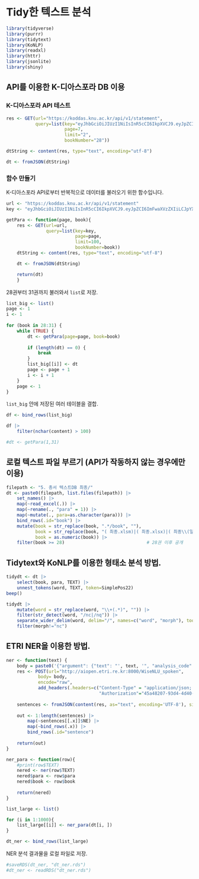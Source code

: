 # Tidy한 텍스트 분석

```{r eval=FALSE}
library(tidyverse)
library(purrr)
library(tidytext)
library(KoNLP)
library(readxl)
library(httr)
library(jsonlite)
library(shiny)
```

## API를 이용한 K-디아스포라 DB 이용

### K-디아스포라 API 테스트

```{r eval=FALSE}
res <- GET(url="https://koddas.knu.ac.kr/api/v1/statement",
           query=list(key="eyJhbGciOiJIUzI1NiIsInR5cCI6IkpXVCJ9.eyJpZCI6ImFwaXVzZXIiLCJpYXQiOjE3MzUyOTc0MDIsImV4cCI6MTc2NjgzMzQwMn0.q9upgIiYB6haOzc-aUUlwXk5qKvydFZtmDVzXarI1VI",
                      page=7,
                      limit="2",
                      bookNumber="28"))

dtString <- content(res, type="text", encoding="utf-8")

dt <- fromJSON(dtString)
```

### 함수 만들기
K-디아스포라 API로부터 반복적으로 데이터를 불러오기 위한 함수입니다.
```{r eval=FALSE}
url <- "https://koddas.knu.ac.kr/api/v1/statement"
key <- "eyJhbGciOiJIUzI1NiIsInR5cCI6IkpXVCJ9.eyJpZCI6ImFwaXVzZXIiLCJpYXQiOjE3MzUyOTc0MDIsImV4cCI6MTc2NjgzMzQwMn0.q9upgIiYB6haOzc-aUUlwXk5qKvydFZtmDVzXarI1VI"

getPara <- function(page, book){
    res <- GET(url=url,
               query=list(key=key,
                          page=page,
                          limit=100,
                          bookNumber=book))
    dtString <- content(res, type="text", encoding="utf-8")

    dt <- fromJSON(dtString)    

    return(dt)
    }
```

28권부터 31권까지 불러와서 `list`로 저장.
```{r eval=FALSE}
list_big <- list()
page <- 1
i <- 1
    
for (book in 28:31) {     
    while (TRUE) {
        dt <- getPara(page=page, book=book)
        
        if (length(dt) == 0) {
            break
        }
        list_big[[i]] <- dt
        page <- page + 1
        i <- i + 1
    }
    page <- 1
}
```

`list_big` 안에 저장된 여러 테이블을 결합.
```{r eval=FALSE}
df <- bind_rows(list_big)
```

```{r eval=FALSE}
df |>
    filter(nchar(content) > 100)
```

```{r}
#dt <- getPara(1,31)
```


## 로컬 텍스트 파일 부르기 (API가 작동하지 않는 경우에만 이용)

```{r eval=FALSE}
filepath <- "5. 총서 텍스트DB 최종/"
dt <- paste0(filepath, list.files(filepath)) |>
    set_names() |>
    map(~read_excel(.)) |>
    map(~rename(., "para" = 1)) |>
    map(~mutate(., para=as.character(para))) |>
    bind_rows(.id="book") |>
    mutate(book = str_replace(book, ".*/book", ""),
           book = str_replace(book, "( 최종.xlsm)|( 최종.xlsx)|( 최종\\(일부 수정\\).xlsm)", ""),
           book = as.numeric(book)) |> 
    filter(book >= 28)                               # 28권 이후 공개
```

## Tidytext와 KoNLP를 이용한 형태소 분석 방법.

```{r eval=FALSE}
tidydt <- dt |>
    select(book, para, TEXT) |>
    unnest_tokens(word, TEXT, token=SimplePos22)
beep()
```

```{r eval=FALSE}
tidydt |>
    mutate(word = str_replace(word, "\\+(.*)", "")) |>
    filter(str_detect(word, "/nc|/nq")) |>
    separate_wider_delim(word, delim="/", names=c("word", "morph"), too_many="drop") |>
    filter(morph!="nc")
```


## ETRI NER을 이용한 방법.

```{r eval=FALSE}
ner <- function(text) {
    body = paste0('{"argument": {"text": "', text, '", "analysis_code": "ner"}}')
    res <- POST(url="http://aiopen.etri.re.kr:8000/WiseNLU_spoken",
            body= body,
            encode="raw",
            add_headers(.headers=c("Content-Type" = "application/json; charset=UTF-8",
                                   "Authorization"="45a48207-93d4-4d40-9b10-1db71ea2b3ce"))) 
    
    sentences <- fromJSON(content(res, as="text", encoding='UTF-8'), simplifyVector=FALSE)$return_object$sentence
    
    out <- 1:length(sentences) |>
        map(~sentences[[.x]]$NE) |>
        map(~bind_rows(.x)) |>
        bind_rows(.id="sentence")
    
    return(out)
}

ner_para <- function(row){
    #print(row$TEXT)
    nered <- ner(row$TEXT)
    nered$para <- row$para
    nered$book <- row$book
    
    return(nered)
}
```

```{r eval=FALSE}
list_large <- list()

for (i in 1:1000){
    list_large[[i]] <- ner_para(dt[i, ])
}
```

```{r eval=FALSE}
dt_ner <- bind_rows(list_large)
```

NER 분석 결과물을 로컬 파일로 저장.
```{r eval=FALSE}
#saveRDS(dt_ner, "dt_ner.rds")
#dt_ner <- readRDS("dt_ner.rds")
```
